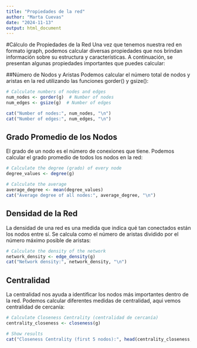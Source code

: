 ```yaml
---
title: "Propiedades de la red"
author: "Marta Cuevas"
date: "2024-11-13"
output: html_document
---
```


#Cálculo de Propiedades de la Red
Una vez que tenemos nuestra red en formato igraph, podemos calcular diversas propiedades que nos brindan información sobre su estructura y características. A continuación, se presentan algunas propiedades importantes que puedes calcular:

##Número de Nodos y Aristas
Podemos calcular el número total de nodos y aristas en la red utilizando las funciones gorder() y gsize():


```r
# Calculate numbers of nodes and edges
num_nodes <- gorder(g)  # Number of nodes
num_edges <- gsize(g)  # Number of edges

cat("Number of nodes:", num_nodes, "\n")
cat("Number of edges:", num_edges, "\n")
```

## Grado Promedio de los Nodos
El grado de un nodo es el número de conexiones que tiene. Podemos calcular el grado promedio de todos los nodos en la red:

```r
# Calculate the degree (grado) of every node
degree_values <- degree(g)

# Calculate the average
average_degree <- mean(degree_values)
cat("Average degree of all nodes:", average_degree, "\n")
```

## Densidad de la Red
La densidad de una red es una medida que indica qué tan conectados están los nodos entre sí. Se calcula como el número de aristas dividido por el número máximo posible de aristas:

```r
# Calculate the density of the network
network_density <- edge_density(g)
cat("Network density:", network_density, "\n")
```

## Centralidad
La centralidad nos ayuda a identificar los nodos más importantes dentro de la red. Podemos calcular diferentes medidas de centralidad, aqui vemos centralidad de cercanía:

```r
# Calculate Closeness Centrality (centralidad de cercanía)
centrality_closeness <- closeness(g)

# Show results
cat("Closeness Centrality (first 5 nodos):", head(centrality_closeness, 5), "\n")
```


